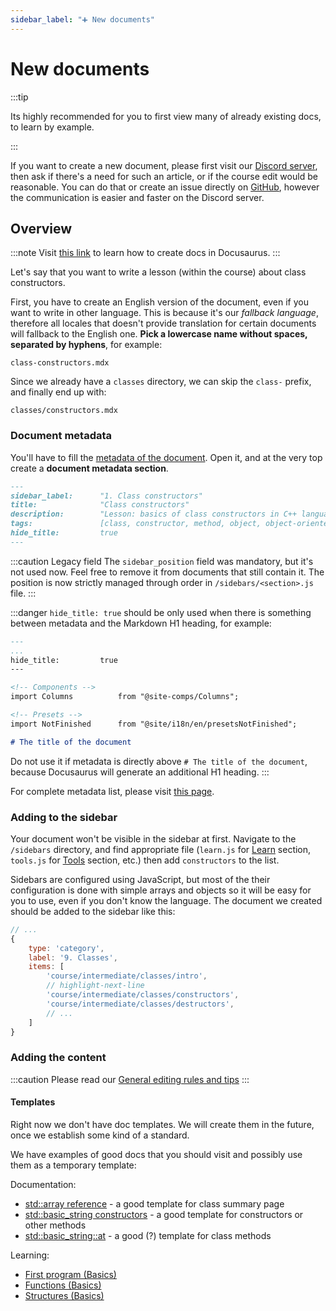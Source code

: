 ```yaml
---
sidebar_label: "➕ New documents"
---
```


# New documents


:::tip

Its highly recommended for you to first view many of already existing docs, to
learn by example.

:::

If you want to create a new document, please first visit our [Discord server](https://discord.gg/3MeXQ8TvBw),
then ask if there's a need for such an article, or if the course edit would be reasonable.
You can do that or create an issue directly on [GitHub](https://github.com/PoetaKodu/CppLangNet/issues), however the communication is
easier and faster on the Discord server.

## Overview

:::note
Visit [this link](https://docusaurus.io/docs/create-doc) to learn how to create docs in Docusaurus.
:::

Let's say that you want to write a lesson (within the course) about class constructors.

First, you have to create an English version of the document, even if you want to write in other language.
This is because it's our *fallback language*, therefore all locales that doesn't provide translation for
certain documents will fallback to the English one.
**Pick a lowercase name without spaces, separated by hyphens**, for example:

```
class-constructors.mdx
```

Since we already have a `classes` directory, we can skip the `class-` prefix, and finally end up with:

```
classes/constructors.mdx
```

### Document metadata

You'll have to fill the [metadata of the document](https://docusaurus.io/docs/next/api/plugins/@docusaurus/plugin-content-docs#markdown-frontmatter).
Open it, and at the very top create a **document metadata section**.

```md
---
sidebar_label:		"1. Class constructors"
title:				"Class constructors"
description:		"Lesson: basics of class constructors in C++ language"
tags:				[class, constructor, method, object, object-oriented-programming, object-oriented, oop]
hide_title:			true
---
```

:::caution Legacy field
The `sidebar_position` field was mandatory, but it's not used now. Feel free to remove it from documents that
still contain it. The position is now strictly managed through order in `/sidebars/<section>.js` file.
:::

:::danger
`hide_title: true` should be only used when there is something between metadata and the Markdown H1 heading,
for example:

```md
---
...
hide_title:			true
---

<!-- Components -->
import Columns			from "@site-comps/Columns";

<!-- Presets -->
import NotFinished		from "@site/i18n/en/presetsNotFinished";

# The title of the document
```

Do not use it if metadata is directly above `# The title of the document`, because
Docusaurus will generate an additional H1 heading.
:::

For complete metadata list, please visit [this page](https://docusaurus.io/docs/next/api/plugins/@docusaurus/plugin-content-docs#markdown-frontmatter).

### Adding to the sidebar

Your document won't be visible in the sidebar at first. Navigate to the `/sidebars` directory,
and find appropriate file (`learn.js` for [Learn](https://cpp-lang.net/learn/) section, `tools.js` for [Tools](https://cpp-lang.net/tools/) section, etc.)
then add `constructors` to the list.

Sidebars are configured using JavaScript, but most of the their configuration is done with simple
arrays and objects so it will be easy for you to use, even if you don't know the language.
The document we created should be added to the sidebar like this:

```js
// ...
{
	type: 'category',
	label: '9. Classes',
	items: [
		'course/intermediate/classes/intro',
		// highlight-next-line
		'course/intermediate/classes/constructors',
		'course/intermediate/classes/destructors',
		// ...
	]
}
```

### Adding the content

:::caution
Please read our [General editing rules and tips](../general-rules)
:::

#### Templates

Right now we don't have doc templates. We will create them in the future, once we establish
some kind of a standard.

We have examples of good docs that you should visit and possibly use them as a temporary template:

Documentation:

- [std::array reference](/docs/std/containers/arrays/array/) - a good template for class summary page
- [std::basic_string constructors](/docs/std/containers/strings/string/constructor/) - a good template for constructors or other methods
- [std::basic_string::at](/docs/std/containers/strings/string/at/) - a good (?) template for class methods

Learning:
- [First program (Basics)](/learn/course/basics/first-program/)
- [Functions (Basics)](/learn/course/basics/functions/)
- [Structures (Basics)](/learn/course/basics/structures/)